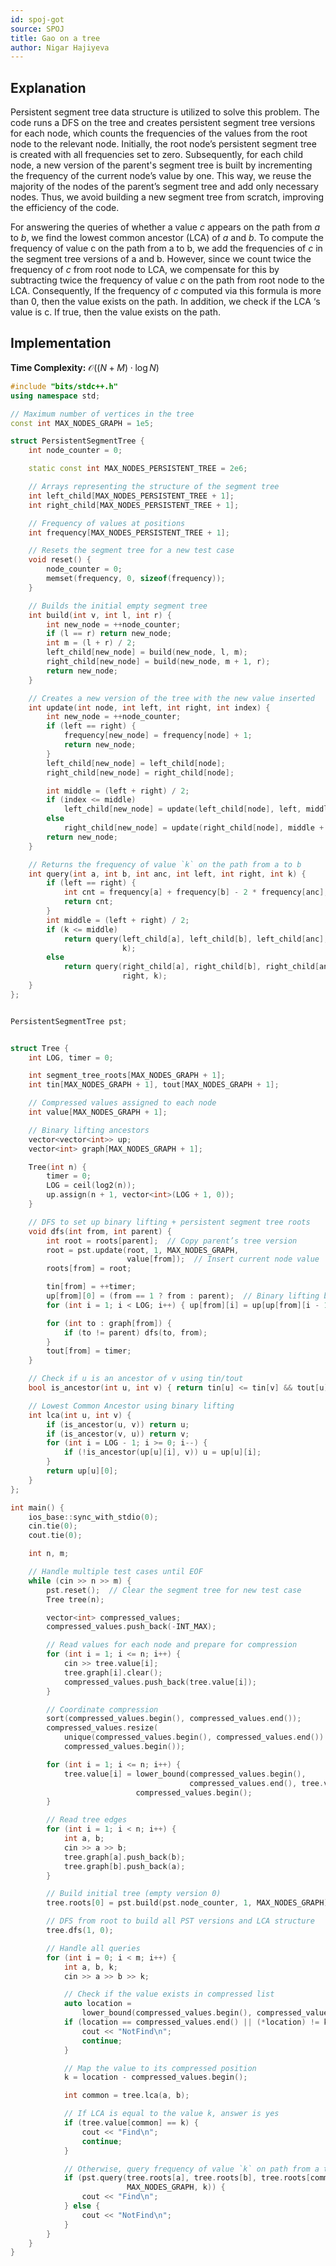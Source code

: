 ```yaml
---
id: spoj-got
source: SPOJ
title: Gao on a tree
author: Nigar Hajiyeva
---
```


## Explanation

Persistent segment tree data structure is utilized to solve this problem. The code runs a DFS on the tree and creates persistent segment tree versions for each node, which counts the frequencies of the values from the root node to the relevant node. Initially, the root node’s persistent segment tree is created with all frequencies set to zero. Subsequently, for each child node, a new version of the parent's segment tree is built by incrementing the frequency of the current node’s value by one. This way, we reuse the majority of the nodes of the parent’s segment tree and add only necessary nodes. Thus, we avoid building a new segment tree from scratch, improving the efficiency of the code. 


For answering the queries of whether a value $c$ appears on the path from $a$ to $b$, we find the lowest common ancestor (LCA) of $a$ and $b$.  To compute the frequency of value c on the path from a to b, we add the frequencies of $c$ in the segment tree versions of a and b. However, since we count twice the frequency of $c$ from root node to LCA, we compensate for this by subtracting twice the frequency of value $c$ on the path from root node to the LCA. Consequently, If the frequency of $c$ computed via this formula is more than 0, then the value exists on the path. In addition, we check if the LCA ‘s value is c. If true, then the value exists on the path. 

## Implementation

**Time Complexity:** $\mathcal{O}((N+M) \cdot \log{N})$

<LanguageSection>
<CPPSection>

```cpp
#include "bits/stdc++.h"
using namespace std;

// Maximum number of vertices in the tree
const int MAX_NODES_GRAPH = 1e5;

struct PersistentSegmentTree {
	int node_counter = 0;

	static const int MAX_NODES_PERSISTENT_TREE = 2e6;

	// Arrays representing the structure of the segment tree
	int left_child[MAX_NODES_PERSISTENT_TREE + 1];
	int right_child[MAX_NODES_PERSISTENT_TREE + 1];

	// Frequency of values at positions
	int frequency[MAX_NODES_PERSISTENT_TREE + 1];

	// Resets the segment tree for a new test case
	void reset() {
		node_counter = 0;
		memset(frequency, 0, sizeof(frequency));
	}

	// Builds the initial empty segment tree
	int build(int v, int l, int r) {
		int new_node = ++node_counter;
		if (l == r) return new_node;
		int m = (l + r) / 2;
		left_child[new_node] = build(new_node, l, m);
		right_child[new_node] = build(new_node, m + 1, r);
		return new_node;
	}

	// Creates a new version of the tree with the new value inserted
	int update(int node, int left, int right, int index) {
		int new_node = ++node_counter;
		if (left == right) {
			frequency[new_node] = frequency[node] + 1;
			return new_node;
		}
		left_child[new_node] = left_child[node];
		right_child[new_node] = right_child[node];

		int middle = (left + right) / 2;
		if (index <= middle)
			left_child[new_node] = update(left_child[node], left, middle, index);
		else
			right_child[new_node] = update(right_child[node], middle + 1, right, index);
		return new_node;
	}

	// Returns the frequency of value `k` on the path from a to b
	int query(int a, int b, int anc, int left, int right, int k) {
		if (left == right) {
			int cnt = frequency[a] + frequency[b] - 2 * frequency[anc];
			return cnt;
		}
		int middle = (left + right) / 2;
		if (k <= middle)
			return query(left_child[a], left_child[b], left_child[anc], left, middle,
			             k);
		else
			return query(right_child[a], right_child[b], right_child[anc], middle + 1,
			             right, k);
	}
};


PersistentSegmentTree pst;


struct Tree {
	int LOG, timer = 0;

	int segment_tree_roots[MAX_NODES_GRAPH + 1];
	int tin[MAX_NODES_GRAPH + 1], tout[MAX_NODES_GRAPH + 1];

	// Compressed values assigned to each node
	int value[MAX_NODES_GRAPH + 1];

	// Binary lifting ancestors
	vector<vector<int>> up;
	vector<int> graph[MAX_NODES_GRAPH + 1];

	Tree(int n) {
		timer = 0;
		LOG = ceil(log2(n));
		up.assign(n + 1, vector<int>(LOG + 1, 0));
	}

	// DFS to set up binary lifting + persistent segment tree roots
	void dfs(int from, int parent) {
		int root = roots[parent];  // Copy parent’s tree version
		root = pst.update(root, 1, MAX_NODES_GRAPH,
		                  value[from]);  // Insert current node value
		roots[from] = root;

		tin[from] = ++timer;
		up[from][0] = (from == 1 ? from : parent);  // Binary lifting base case
		for (int i = 1; i < LOG; i++) { up[from][i] = up[up[from][i - 1]][i - 1]; }

		for (int to : graph[from]) {
			if (to != parent) dfs(to, from);
		}
		tout[from] = timer;
	}

	// Check if u is an ancestor of v using tin/tout
	bool is_ancestor(int u, int v) { return tin[u] <= tin[v] && tout[u] >= tout[v]; }

	// Lowest Common Ancestor using binary lifting
	int lca(int u, int v) {
		if (is_ancestor(u, v)) return u;
		if (is_ancestor(v, u)) return v;
		for (int i = LOG - 1; i >= 0; i--) {
			if (!is_ancestor(up[u][i], v)) u = up[u][i];
		}
		return up[u][0];
	}
};

int main() {
	ios_base::sync_with_stdio(0);
	cin.tie(0);
	cout.tie(0);

	int n, m;

	// Handle multiple test cases until EOF
	while (cin >> n >> m) {
		pst.reset();  // Clear the segment tree for new test case
		Tree tree(n);

		vector<int> compressed_values;
		compressed_values.push_back(-INT_MAX);

		// Read values for each node and prepare for compression
		for (int i = 1; i <= n; i++) {
			cin >> tree.value[i];
			tree.graph[i].clear();
			compressed_values.push_back(tree.value[i]);
		}

		// Coordinate compression
		sort(compressed_values.begin(), compressed_values.end());
		compressed_values.resize(
		    unique(compressed_values.begin(), compressed_values.end()) -
		    compressed_values.begin());

		for (int i = 1; i <= n; i++) {
			tree.value[i] = lower_bound(compressed_values.begin(),
			                            compressed_values.end(), tree.value[i]) -
			                compressed_values.begin();
		}

		// Read tree edges
		for (int i = 1; i < n; i++) {
			int a, b;
			cin >> a >> b;
			tree.graph[a].push_back(b);
			tree.graph[b].push_back(a);
		}

		// Build initial tree (empty version 0)
		tree.roots[0] = pst.build(pst.node_counter, 1, MAX_NODES_GRAPH);

		// DFS from root to build all PST versions and LCA structure
		tree.dfs(1, 0);

		// Handle all queries
		for (int i = 0; i < m; i++) {
			int a, b, k;
			cin >> a >> b >> k;

			// Check if the value exists in compressed list
			auto location =
			    lower_bound(compressed_values.begin(), compressed_values.end(), k);
			if (location == compressed_values.end() || (*location) != k) {
				cout << "NotFind\n";
				continue;
			}

			// Map the value to its compressed position
			k = location - compressed_values.begin();

			int common = tree.lca(a, b);

			// If LCA is equal to the value k, answer is yes
			if (tree.value[common] == k) {
				cout << "Find\n";
				continue;
			}

			// Otherwise, query frequency of value `k` on path from a to b
			if (pst.query(tree.roots[a], tree.roots[b], tree.roots[common], 1,
			              MAX_NODES_GRAPH, k)) {
				cout << "Find\n";
			} else {
				cout << "NotFind\n";
			}
		}
	}
}
```

</CPPSection>
</LanguageSection>

